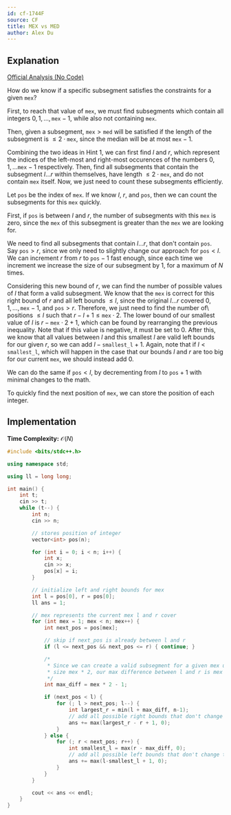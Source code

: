 ```yaml
---
id: cf-1744F
source: CF
title: MEX vs MED
author: Alex Du
---
```


## Explanation

[Official Analysis (No Code)](https://codeforces.com/blog/entry/108101)

<Spoiler title="Hint 1">

How do we know if a specific subsegment satisfies the constraints for a given
$\texttt{mex}$?

First, to reach that value of $\texttt{mex}$, we must find subsegments which contain all
integers $0, 1, \ldots, \texttt{mex}-1$, while also not containing $\texttt{mex}$.

Then, given a subsegment, $\texttt{mex} > \texttt{med}$ will be satisfied if the length of the
subsegment is $\leq 2 \cdot \texttt{mex}$, since the median will be at most $\texttt{mex}-1$.

</Spoiler>

<Spoiler title="Hint 2">

Combining the two ideas in Hint 1, we can first find $l$ and $r$, which represent the
indices of the left-most and right-most occurences of the numbers
$0, 1, \ldots \texttt{mex} - 1$ respectively. Then, find all subsegments that contain the
subsegment $l \ldots r$ within themselves, have length $\leq 2 \cdot \texttt{mex}$, and
do not contain $\texttt{mex}$ itself. Now, we just need to count these
subsegments efficiently.

</Spoiler>

<Spoiler title="Solution">

Let $\texttt{pos}$ be the index of $\texttt{mex}$. If we know $l$, $r$, and $\texttt{pos}$, then we can
count the subsegments for this $\texttt{mex}$ quickly.

First, if $\texttt{pos}$ is between $l$ and $r$, the number of subsegments with this
$\texttt{mex}$ is zero, since the $\texttt{mex}$ of this subsegment is greater than the $\texttt{mex}$ we
are looking for.

We need to find all subsegments that contain $l \ldots r$, that don't contain
$\texttt{pos}$. Say $\texttt{pos}>r$, since we only need to slightly change our approach for
$\texttt{pos} < l$. We can increment $r$ from $r$ to $\texttt{pos}-1$ fast enough, since each time
we increment we increase the size of our subsegment by $1$, for a maximum of $N$
times.

Considering this new bound of $r$, we can find the number of possible values of
$l$ that form a valid subsegment. We know that the $\texttt{mex}$ is correct for this
right bound of $r$ and all left bounds $\leq l$, since the original $l \ldots r$
covered $0, 1, \ldots, \texttt{mex} - 1$, and $\texttt{pos} > r$. Therefore, we just need to find
the number of\ positions $\leq l$ such that $r-l+1 \leq \texttt{mex} \cdot 2$. The lower
bound of our smallest value of $l$ is $r-\texttt{mex} \cdot 2 + 1$, which can be found by
rearranging the previous inequality. Note that if this value is negative, it
must be set to $0$. After this, we know that all values between $l$ and this
smallest $l$ are valid left bounds for our given $r$, so we can add
$l-\texttt{smallest\_l} + 1$. Again, note that if $l < \texttt{smallest\_l}$, which will happen in
the case that our bounds $l$ and $r$ are too big for our current $\texttt{mex}$, we should instead add $0$.

We can do the same if $\texttt{pos} < l$, by decrementing from $l$ to $\texttt{pos}+1$ with minimal
changes to the math.

To quickly find the next position of $\texttt{mex}$, we can store the position of each integer.


## Implementation

**Time Complexity:** $\mathcal{O}(N)$


<LanguageSection>

<CPPSection>

```cpp
#include <bits/stdc++.h>

using namespace std;

using ll = long long;

int main() {
    int t;
    cin >> t;
    while (t--) {
        int n;
        cin >> n;

        // stores position of integer
        vector<int> pos(n);

        for (int i = 0; i < n; i++) {
            int x;
            cin >> x;
            pos[x] = i;
        }

        // initialize left and right bounds for mex
        int l = pos[0], r = pos[0];
        ll ans = 1;

        // mex represents the current mex l and r cover
        for (int mex = 1; mex < n; mex++) {
            int next_pos = pos[mex];

            // skip if next_pos is already between l and r
            if (l <= next_pos && next_pos <= r) { continue; }

            /*
             * Since we can create a valid subsegment for a given mex up until
             * size mex * 2, our max difference between l and r is mex * 2 - 1.
             */
            int max_diff = mex * 2 - 1;

            if (next_pos < l) {
                for (; l > next_pos; l--) {
                    int largest_r = min(l + max_diff, n-1);
                    // add all possible right bounds that don't change the current mex
                    ans += max(largest_r - r + 1, 0);
                }
            } else {
                for (; r < next_pos; r++) {
                    int smallest_l = max(r - max_diff, 0);
                    // add all possible left bounds that don't change the current mex
                    ans += max(l-smallest_l + 1, 0);
                }
            }
        }

        cout << ans << endl;
    }
}
```

</CPPSection>

</LanguageSection>

</Spoiler>
